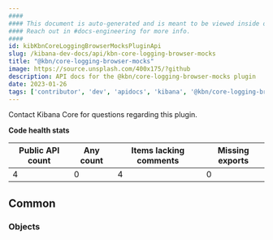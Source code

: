 ```yaml
---
####
#### This document is auto-generated and is meant to be viewed inside our experimental, new docs system.
#### Reach out in #docs-engineering for more info.
####
id: kibKbnCoreLoggingBrowserMocksPluginApi
slug: /kibana-dev-docs/api/kbn-core-logging-browser-mocks
title: "@kbn/core-logging-browser-mocks"
image: https://source.unsplash.com/400x175/?github
description: API docs for the @kbn/core-logging-browser-mocks plugin
date: 2023-01-26
tags: ['contributor', 'dev', 'apidocs', 'kibana', '@kbn/core-logging-browser-mocks']
---
```




Contact Kibana Core for questions regarding this plugin.

**Code health stats**

| Public API count  | Any count | Items lacking comments | Missing exports |
|-------------------|-----------|------------------------|-----------------|
| 4 | 0 | 4 | 0 |

## Common

### Objects
<DocDefinitionList data={kbnCoreLoggingBrowserMocksObj.common.objects}/>

